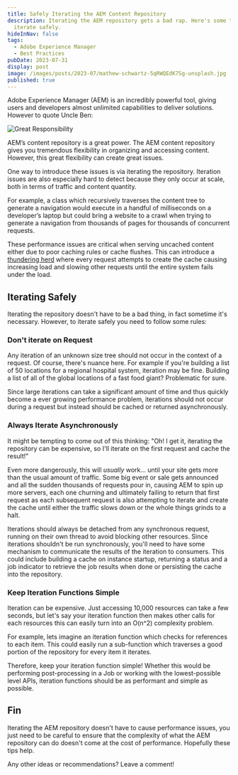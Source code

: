 ```yaml
---
title: Safely Iterating the AEM Content Repository
description: Iterating the AEM repository gets a bad rap. Here's some tips to
  iterate safely.
hideInNav: false
tags:
  - Adobe Experience Manager
  - Best Practices
pubDate: 2023-07-31
display: post
image: /images/posts/2023-07/mathew-schwartz-5qRWQEdK7Sg-unsplash.jpg
published: true
---
```


  

Adobe Experience Manager (AEM) is an incredibly powerful tool, giving users and developers almost unlimited capabilities to deliver solutions. However to quote Uncle Ben:

![Great Responsibility](/images/posts/2023-07/great-power.webp)

  

AEM’s content repository is a great power. The AEM content repository gives you tremendous flexibility in organizing and accessing content. However, this great flexibility can create great issues.

One way to introduce these issues is via iterating the repository. Iteration issues are also especially hard to detect because they only occur at scale, both in terms of traffic and content quantity.

For example, a class which recursively traverses the content tree to generate a navigation would execute in a handful of milliseconds on a developer’s laptop but could bring a website to a crawl when trying to generate a navigation from thousands of pages for thousands of concurrent requests. 

These performance issues are critical when serving uncached content either due to poor caching rules or cache flushes. This can introduce a [thundering herd](https://en.wikipedia.org/wiki/Thundering%5Fherd%5Fproblem) where every request attempts to create the cache causing increasing load and slowing other requests until the entire system fails under the load.  
  
## Iterating Safely

  
Iterating the repository doesn't have to be a bad thing, in fact sometime it's necessary. However, to iterate safely you need to follow some rules:  
  
### Don't iterate on Request

Any iteration of an unknown size tree should not occur in the context of a request. Of course, there's nuance here. For example if you're building a list of 50 locations for a regional hospital system, iteration may be fine. Building a list of all of the global locations of a fast food giant? Problematic for sure. 

Since large iterations can take a significant amount of time and thus quickly become a ever growing performance problem, iterations should not occur during a request but instead should be cached or returned asynchronously.  
  
### Always Iterate Asynchronously

It might be tempting to come out of this thinking: "Oh! I get it, iterating the repository can be expensive, so I'll iterate on the first request and cache the result!"

Even more dangerously, this will _usually_ work... until your site gets more than the usual amount of traffic. Some big event or sale gets announced and all the sudden thousands of requests pour in, causing AEM to spin up more servers, each one churning and ultimately failing to return that first request as each subsequent request is also attempting to iterate and create the cache until either the traffic slows down or the whole things grinds to a halt.

Iterations should always be detached from any synchronous request, running on their own thread to avoid blocking other resources. Since iterations shouldn't be run synchronously, you'll need to have some mechanism to communicate the results of the iteration to consumers. This could include building a cache on instance startup, returning a status and a job indicator to retrieve the job results when done or persisting the cache into the repository.  
  
### Keep Iteration Functions Simple

Iteration can be expensive. Just accessing 10,000 resources can take a few seconds, but let's say your iteration function then makes other calls for each resources this can easily turn into an O(n^2) complexity problem. 

For example, lets imagine an iteration function which checks for references to each item. This could easily run a sub-function which traverses a good portion of the repository for every item it iterates. 

Therefore, keep your iteration function simple! Whether this would be performing post-processing in a Job or working with the lowest-possible level APIs, iteration functions should be as performant and simple as possible.  
  
## Fin

Iterating the AEM repository doesn't have to cause performance issues, you just need to be careful to ensure that the complexity of what the AEM repository can do doesn't come at the cost of performance. Hopefully these tips help. 

Any other ideas or recommendations? Leave a comment!
